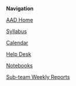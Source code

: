 '''Navigation'''

[[Automated Algorithm Design | AAD Home]]

[[Syllabus Fall 2021 | Syllabus]]

[[Calendar Fall 2021 | Calendar]]

[[Help Desk Fall 2021 | Help Desk]]

[[Notebooks Fall 2021 | Notebooks ]]

[[Fall 2021 Sub-team Weekly Reports | Sub-team Weekly Reports]]
